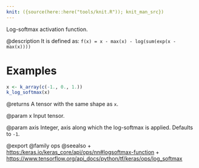 ```yaml
---
knit: ({source(here::here("tools/knit.R")); knit_man_src})
---
```

Log-softmax activation function.

@description
It is defined as:
`f(x) = x - max(x) - log(sum(exp(x - max(x))))`

# Examples
```r
x <- k_array(c(-1., 0., 1.))
k_log_softmax(x)
```

@returns
A tensor with the same shape as `x`.

@param x
Input tensor.

@param axis
Integer, axis along which the log-softmax is applied.
Defaults to `-1`.

@export
@family ops
@seealso
+ <https:/keras.io/keras_core/api/ops/nn#logsoftmax-function>
+ <https://www.tensorflow.org/api_docs/python/tf/keras/ops/log_softmax>

